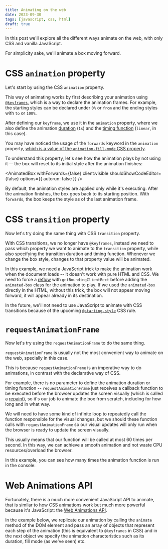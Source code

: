 ```yaml
---
title: Animating on the web
date: 2023-09-30
tags: [javascript, css, html]
draft: true
---
```




In this post we'll explore all the different ways animate on the web, with only
CSS and vanilla JavaScript.

For simplicity sake, we'll animate a box moving forward.

# CSS `animation` property

Let's start by using the CSS `animation` property.

This way of animating works by first describing your animation using
[`@keyframes`](https://developer.mozilla.org/en-US/docs/Web/CSS/@keyframes),
which is a way to declare the animation frames. For example, the starting styles
can be declared under `0%` or `from` and the ending styles with `to` or `100%`.

After defining our `keyframe`, we use it in the `animation` property, where we
also define the animation
[duration](https://developer.mozilla.org/en-US/docs/Web/CSS/animation-duration)
(`1s`) and the [timing
function](https://developer.mozilla.org/en-US/docs/Web/CSS/animation-timing-function)
(`linear`, in this case).

<AnimatedBox client:visible />

<Note>

  You may have noticed the usage of the `forwards` keyword in the `animation`
  property, [which is a value of the `animation-fill-mode` CSS
  property](https://developer.mozilla.org/en-US/docs/Web/CSS/animation-fill-mode).

  To understand this property, let's see how the animation plays by not using
  it -- the box will reset to its initial style after the animation finishes:

  <AnimatedBox withForwards={false} client:visible shouldShowCodeEditor={false} options={{ autorun: false }} />

  By default, the animation styles are applied only while it's executing. After
  the animation finishes, the box goes back to its starting position. With
  `forwards`, the box keeps the style as of the last animation frame.

</Note>

# CSS `transition` property

Now let's try doing the same thing with CSS `transition` property.

With CSS transitions, we no longer have `@keyframes`, instead we need to pass
which property we want to animate to the `transition` property, while also
specifying the transition duration and timing function. Whenever we change the
box style, changes to that property value will be animated.

<AnimatedBoxWithCssTransition client:visible />

In this example, we need a JavaScript trick to make the animation work when the
document loads -- it doesn't work with pure HTML and CSS. We need to force a
[reflow](https://developer.mozilla.org/en-US/docs/Glossary/Reflow) with
`getBoundingClientRect` before adding the `animated-box` class for the
animation to play. If we used the `animated-box` directly in the HTML, without
this trick, the box will not appear moving forward, it will appear already in
its destination.

<Note>

In the future, we'll not need to use JavaScript to animate with CSS transitions
because of the upcoming
[`@starting-style`](https://chromestatus.com/feature/4515377717968896) CSS
rule.

<AnimatedBoxWithStartingStyle client:visible />

</Note>

# `requestAnimationFrame`

Now let's try using the `requestAnimationFrame` to do the same thing.

`requestAnimationFrame` is usually not the most convenient way to animate on
the web, specially in this case.

This is because `requestAnimationFrame` is an imperative way to do animations,
in contrast with the declarative way of CSS.

For example, there is no parameter to define the animation duration or timing
function -- `requestAnimationFrame` just receives a callback function to be
executed before the browser updates the screen visually (which is called a
[repaint](https://developer.mozilla.org/en-US/docs/Glossary/Repaint)), so it's
our job to animate the box from scratch, including for how long and in what
way.

We will need to have some kind of infinite loop to repeatedly call the function
responsible for the visual changes, but we should these function calls with
`requestAnimationFrame` so our visual updates will only run when the browser is
ready to update the screen visually.

This usually means that our function will be called at most 60 times per
second. In this way, we can achieve a smooth animation and not waste CPU
resources/overload the browser.

In this example, you can see how many times the animation function is run in
the console:

<AnimatedBoxWithRequestAnimationFrame client:visible shouldShowConsole />

# Web Animations API

Fortunately, there is a much more convenient JavaScript API to animate, that is
similar to how CSS animations work but much more powerful because it's
JavaScript: the [Web Animations
API](https://developer.mozilla.org/en-US/docs/Web/API/Web_Animations_API).

In the example below, we replicate our animation by calling the `animate`
method of the DOM element and pass an array of objects that represent each step
of the animation (this is equivalent to `@keyframes` in CSS) and in the next
object we specify the animation characteristics such as its duration, fill mode
(as we've seen) etc.

<AnimatedBoxWithWebAnimations client:visible />

